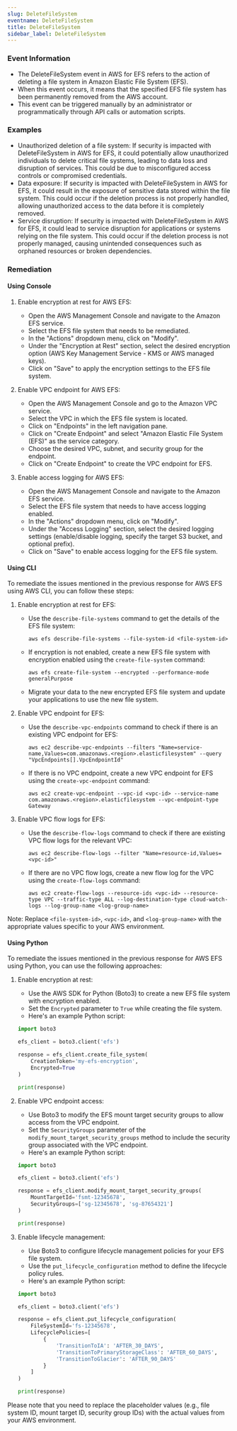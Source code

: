 ```yaml
--- 
slug: DeleteFileSystem
eventname: DeleteFileSystem
title: DeleteFileSystem
sidebar_label: DeleteFileSystem
---
```

                       
### Event Information

- The DeleteFileSystem event in AWS for EFS refers to the action of deleting a file system in Amazon Elastic File System (EFS).
- When this event occurs, it means that the specified EFS file system has been permanently removed from the AWS account.
- This event can be triggered manually by an administrator or programmatically through API calls or automation scripts.


### Examples

- Unauthorized deletion of a file system: If security is impacted with DeleteFileSystem in AWS for EFS, it could potentially allow unauthorized individuals to delete critical file systems, leading to data loss and disruption of services. This could be due to misconfigured access controls or compromised credentials.
- Data exposure: If security is impacted with DeleteFileSystem in AWS for EFS, it could result in the exposure of sensitive data stored within the file system. This could occur if the deletion process is not properly handled, allowing unauthorized access to the data before it is completely removed.
- Service disruption: If security is impacted with DeleteFileSystem in AWS for EFS, it could lead to service disruption for applications or systems relying on the file system. This could occur if the deletion process is not properly managed, causing unintended consequences such as orphaned resources or broken dependencies.

### Remediation

#### Using Console

1. Enable encryption at rest for AWS EFS:
   - Open the AWS Management Console and navigate to the Amazon EFS service.
   - Select the EFS file system that needs to be remediated.
   - In the "Actions" dropdown menu, click on "Modify".
   - Under the "Encryption at Rest" section, select the desired encryption option (AWS Key Management Service - KMS or AWS managed keys).
   - Click on "Save" to apply the encryption settings to the EFS file system.

2. Enable VPC endpoint for AWS EFS:
   - Open the AWS Management Console and go to the Amazon VPC service.
   - Select the VPC in which the EFS file system is located.
   - Click on "Endpoints" in the left navigation pane.
   - Click on "Create Endpoint" and select "Amazon Elastic File System (EFS)" as the service category.
   - Choose the desired VPC, subnet, and security group for the endpoint.
   - Click on "Create Endpoint" to create the VPC endpoint for EFS.

3. Enable access logging for AWS EFS:
   - Open the AWS Management Console and navigate to the Amazon EFS service.
   - Select the EFS file system that needs to have access logging enabled.
   - In the "Actions" dropdown menu, click on "Modify".
   - Under the "Access Logging" section, select the desired logging settings (enable/disable logging, specify the target S3 bucket, and optional prefix).
   - Click on "Save" to enable access logging for the EFS file system.

#### Using CLI

To remediate the issues mentioned in the previous response for AWS EFS using AWS CLI, you can follow these steps:

1. Enable encryption at rest for EFS:
   - Use the `describe-file-systems` command to get the details of the EFS file system: 
     ```
     aws efs describe-file-systems --file-system-id <file-system-id>
     ```
   - If encryption is not enabled, create a new EFS file system with encryption enabled using the `create-file-system` command:
     ```
     aws efs create-file-system --encrypted --performance-mode generalPurpose
     ```
   - Migrate your data to the new encrypted EFS file system and update your applications to use the new file system.

2. Enable VPC endpoint for EFS:
   - Use the `describe-vpc-endpoints` command to check if there is an existing VPC endpoint for EFS:
     ```
     aws ec2 describe-vpc-endpoints --filters "Name=service-name,Values=com.amazonaws.<region>.elasticfilesystem" --query "VpcEndpoints[].VpcEndpointId"
     ```
   - If there is no VPC endpoint, create a new VPC endpoint for EFS using the `create-vpc-endpoint` command:
     ```
     aws ec2 create-vpc-endpoint --vpc-id <vpc-id> --service-name com.amazonaws.<region>.elasticfilesystem --vpc-endpoint-type Gateway
     ```

3. Enable VPC flow logs for EFS:
   - Use the `describe-flow-logs` command to check if there are existing VPC flow logs for the relevant VPC:
     ```
     aws ec2 describe-flow-logs --filter "Name=resource-id,Values=<vpc-id>"
     ```
   - If there are no VPC flow logs, create a new flow log for the VPC using the `create-flow-logs` command:
     ```
     aws ec2 create-flow-logs --resource-ids <vpc-id> --resource-type VPC --traffic-type ALL --log-destination-type cloud-watch-logs --log-group-name <log-group-name>
     ```

Note: Replace `<file-system-id>`, `<vpc-id>`, and `<log-group-name>` with the appropriate values specific to your AWS environment.

#### Using Python

To remediate the issues mentioned in the previous response for AWS EFS using Python, you can use the following approaches:

1. Enable encryption at rest:
   - Use the AWS SDK for Python (Boto3) to create a new EFS file system with encryption enabled.
   - Set the `Encrypted` parameter to `True` while creating the file system.
   - Here's an example Python script:

   ```python
   import boto3

   efs_client = boto3.client('efs')

   response = efs_client.create_file_system(
       CreationToken='my-efs-encryption',
       Encrypted=True
   )

   print(response)
   ```

2. Enable VPC endpoint access:
   - Use Boto3 to modify the EFS mount target security groups to allow access from the VPC endpoint.
   - Set the `SecurityGroups` parameter of the `modify_mount_target_security_groups` method to include the security group associated with the VPC endpoint.
   - Here's an example Python script:

   ```python
   import boto3

   efs_client = boto3.client('efs')

   response = efs_client.modify_mount_target_security_groups(
       MountTargetId='fsmt-12345678',
       SecurityGroups=['sg-12345678', 'sg-87654321']
   )

   print(response)
   ```

3. Enable lifecycle management:
   - Use Boto3 to configure lifecycle management policies for your EFS file system.
   - Use the `put_lifecycle_configuration` method to define the lifecycle policy rules.
   - Here's an example Python script:

   ```python
   import boto3

   efs_client = boto3.client('efs')

   response = efs_client.put_lifecycle_configuration(
       FileSystemId='fs-12345678',
       LifecyclePolicies=[
           {
               'TransitionToIA': 'AFTER_30_DAYS',
               'TransitionToPrimaryStorageClass': 'AFTER_60_DAYS',
               'TransitionToGlacier': 'AFTER_90_DAYS'
           }
       ]
   )

   print(response)
   ```

Please note that you need to replace the placeholder values (e.g., file system ID, mount target ID, security group IDs) with the actual values from your AWS environment.


 